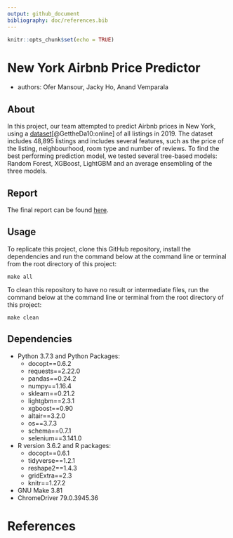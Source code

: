 ```yaml
---
output: github_document
bibliography: doc/references.bib
---
```


```r
knitr::opts_chunk$set(echo = TRUE)
```

# New York Airbnb Price Predictor
- authors: Ofer Mansour, Jacky Ho, Anand Vemparala

## About

In this project, our team attempted to predict Airbnb prices in New York, using a [dataset](http://insideairbnb.com/get-the-data.html)[@GettheDa10:online] of all listings in 2019. The dataset includes 48,895  listings and includes several features, such as the price of the listing, neighbourhood, room type and number of reviews. To find the best performing prediction model, we tested several tree-based models: Random Forest, XGBoost, LightGBM and an average ensembling of the three models.


## Report

The final report can be found [here](https://github.com/UBC-MDS/DSCI_522_Group405/blob/master/doc/final_report.md).


## Usage

To replicate this project, clone this GitHub repository, install the dependencies and run the command below at the command line or terminal from the root directory of this project:

```
make all
```

To clean this repository to have no result or intermediate files, run the command below at the command line or terminal from the root directory of this project:

```
make clean
```

## Dependencies

- Python 3.7.3 and Python Packages:
  - docopt==0.6.2
  - requests==2.22.0
  - pandas==0.24.2
  - numpy==1.16.4
  - sklearn==0.21.2
  - lightgbm==2.3.1
  - xgboost==0.90
  - altair==3.2.0
  - os==3.7.3
  - schema==0.7.1
  - selenium==3.141.0
- R version 3.6.2 and R packages:
  - docopt==0.6.1
  - tidyverse==1.2.1
  - reshape2==1.4.3
  - gridExtra==2.3
  - knitr==1.27.2
- GNU Make 3.81  
- ChromeDriver 79.0.3945.36  


# References
